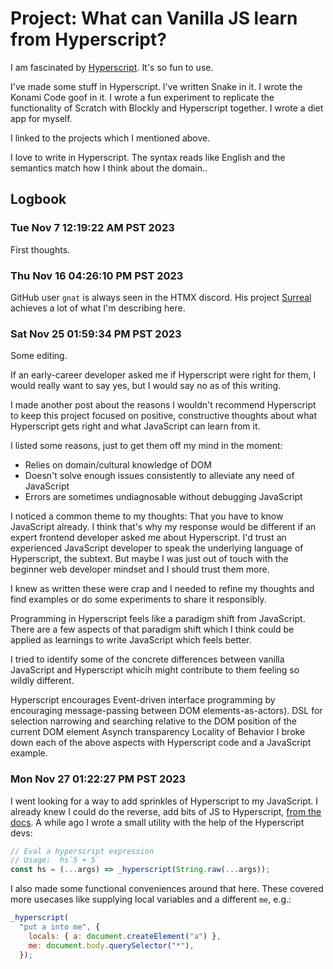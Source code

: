 # Project: What can Vanilla JS learn from Hyperscript?

I am fascinated by [Hyperscript](https://hyperscript.org). It's so fun to use. 

I've made some stuff in Hyperscript. I've written Snake in it. I wrote the Konami Code goof in it. I wrote a fun experiment to replicate the functionality of Scratch with Blockly and Hyperscript together. I wrote a diet app for myself.

<Future>I linked to the projects which I mentioned above.</Future>

I love to write in Hyperscript. The syntax reads like English and the semantics match how I think about the domain..

## Logbook

### Tue Nov  7 12:19:22 AM PST 2023

First thoughts.

### Thu Nov 16 04:26:10 PM PST 2023

GitHub user `gnat` is always seen in the HTMX discord. His project [Surreal](https://github.com/gnat/surreal) achieves a lot of what I'm describing here.


### Sat Nov 25 01:59:34 PM PST 2023

Some editing.

If an early-career developer asked me if Hyperscript were right for them, I would really want to say yes, but I would say no as of this writing.

<Future>
I made another post about the reasons I wouldn't recommend Hyperscript to keep this project focused on positive, constructive thoughts about what Hyperscript gets right and what JavaScript can learn from it.

I listed some reasons, just to get them off my mind in the moment:

* Relies on domain/cultural knowledge of DOM
* Doesn't solve enough issues consistently to alleviate any need of JavaScript
* Errors are sometimes undiagnosable without debugging JavaScript

I noticed a common theme to my thoughts: That you have to know JavaScript already. I think that's why my response would be different if an expert frontend developer asked me about Hyperscript. I'd trust an experienced JavaScript developer to speak the underlying language of Hyperscript, the subtext. But maybe I was just out of touch with the beginner web developer mindset and I should trust them more.

I knew as written these were crap and I needed to refine my thoughts and find examples or do some experiments to share it responsibly. 
</Future>

Programming in Hyperscript feels like a paradigm shift from JavaScript. There are a few aspects of that paradigm shift which I think could be applied as learnings to write JavaScript which feels better.

I tried to identify some of the concrete differences between vanilla JavaScript and Hyperscript whicih might contribute to them feeling so wildly different.

<Future>
 Hyperscript encourages Event-driven interface programming by encouraging message-passing between DOM elements-as-actors).
</Future>

<Future>
DSL for selection narrowing and searching relative to the DOM position of the current DOM element
</Future>

<Future>
Asynch transparency
</Future>

<Future>
Locality of Behavior
</Future>

<Future>
I broke down each of the above aspects with Hyperscript code and a JavaScript example.
</Future>

### Mon Nov 27 01:22:27 PM PST 2023

I went looking for a way to add sprinkles of Hyperscript to my JavaScript. I already knew I could do the reverse, add bits of JS to Hyperscript, [from the docs](https://hyperscript.org/docs/#js-inline). A while ago I wrote a small utility with the help of the Hyperscript devs:

```js
// Eval a hyperscript expression
// Usage:  hs`5 + 5`
const hs = (...args) => _hyperscript(String.raw(...args));
```

I also made some functional conveniences around that <GitHubLink extraPath="/blob/main/src/compile-all-posts-client.jsx">here</GitHubLink>. These covered more usecases like supplying local variables and a different `me`, e.g.:

```js
_hyperscript(
  "put a into me", {
    locals: { a: document.createElement("a") },
    me: document.body.querySelector("*"),
  });
```
